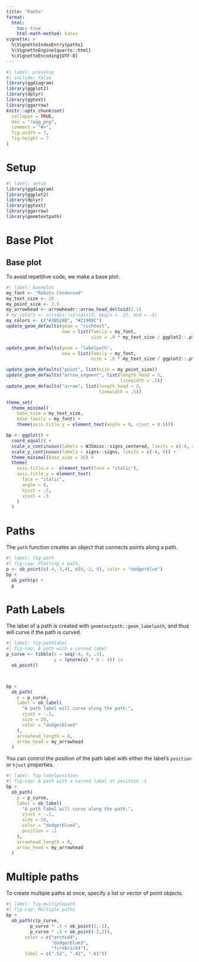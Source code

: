 ```yaml
---
title: "Paths"
format: 
  html:
    toc: true
    html-math-method: katex
vignette: >
  %\VignetteIndexEntry{paths}
  %\VignetteEngine{quarto::html}
  %\VignetteEncoding{UTF-8}
---
```


```r
#| label: presetup
#| include: false
library(ggdiagram)
library(ggplot2)
library(dplyr)
library(ggtext)
library(ggarrow)
knitr::opts_chunk$set(
  collapse = TRUE,
  dev = "ragg_png",
  comment = "#>",
  fig.width = 7,
  fig.height = 7
)

```

# Setup

```r
#| label: setup
library(ggdiagram)
library(ggplot2)
library(dplyr)
library(ggtext)
library(ggarrow)
library(geomtextpath)


```

# Base Plot


## Base plot

To avoid repetitive code, we make a base plot:

```r
#| label: baseplot
my_font <- "Roboto Condensed"
my_text_size <- 20
my_point_size <- 2.5
my_arrowhead <- arrowheadr::arrow_head_deltoid(2.1)
# my_colors <- viridis::viridis(2, begin = .25, end = .5)
my_colors <- c("#3B528B", "#21908C")
update_geom_defaults(geom = "richtext", 
                     new = list(family = my_font, 
                                size = .8 * my_text_size / ggplot2::.pt))

update_geom_defaults(geom = "labelpath", 
                     new = list(family = my_font,
                                size = .8 * my_text_size / ggplot2::.pt))

update_geom_defaults("point", list(size = my_point_size))
update_geom_defaults("arrow_segment", list(length_head = 5, 
                                           linewidth = .5))
update_geom_defaults("arrow", list(length_head = 5,
                                   linewidth = .5))

theme_set(
  theme_minimal(
    base_size = my_text_size, 
    base_family = my_font) +
    theme(axis.title.y = element_text(angle = 0, vjust = 0.5)))

bp <- ggplot() +
  coord_equal() +
  scale_x_continuous(labels = WJSmisc::signs_centered, limits = c(-4, 4)) +
  scale_y_continuous(labels = signs::signs, limits = c(-4, 4)) +
  theme_minimal(base_size = 16) +
  theme(
    axis.title.x =  element_text(face = "italic"),
    axis.title.y = element_text(
      face = "italic",
      angle = 0,
      hjust = .5,
      vjust = .5
    )
  )
```

# Paths

The `path` function creates an object that connects points along a path.

```r
#| label: fig-path
#| fig-cap: Plotting a path.
p <- ob_point(c(-4,-3,4), c(0,-2, 0), color = "dodgerblue")
bp + 
  ob_path(p) +
  p
```


# Path Labels

The label of a path is created with `geomtextpath::geom_labelpath`, and thus will curve if the path is curved.


```r
#| label: fig-pathlabel
#| fig-cap: A path with a curved label
p_curve <- tibble(x = seq(-4, 4, .1), 
                  y = (pnorm(x) * 8 - 4)) |>
  ob_point()



bp +
  ob_path(
    p = p_curve,
    label = ob_label(
      "A path label will curve along the path.",
      vjust = -.1,
      size = 20,
      color = "dodgerblue4"
    ),
    arrowhead_length = 8,
    arrow_head = my_arrowhead
  )


```

You can control the position of the path label with either the label's `position` or `hjust` properties. 

```r
#| label: fig-labelposition
#| fig-cap: A path with a curved label at position .1
bp +
  ob_path(
    p = p_curve,
    label = ob_label(
      "A path label will curve along the path.",
      vjust = -.1,
      size = 20,
      color = "dodgerblue4",
      position = .1
    ),
    arrowhead_length = 8,
    arrow_head = my_arrowhead
  )
```


# Multiple paths

To create multiple paths at once, specify a list or vector of point objects.

```r
#| label: fig-multiplepath
#| fig-cap: Multiple paths
bp +
  ob_path(c(p_curve, 
         p_curve * .5 + ob_point(2,-2),
         p_curve * .5 + ob_point(-2,2)), 
       color = c("orchid4",
                 "dodgerblue3",
                 "firebrick4"),
       label = c(".52", ".42", ".61"))
```

